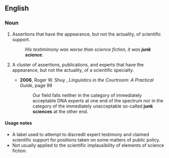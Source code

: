 ==English==

===Noun===
{{en-noun|sg=[[junk]] [[science]]|junk sciences|-}}

# {{uncountable|pejorative}} Assertions that have the appearance, but not the actuality, of scientific support.
#: ''His testimimony was worse than science fiction, it was '''junk science'''.''
# {{countable|pejorative}} A cluster of assertions, publications, and experts that have the appearance, but not the actuality, of a scientific specialty.
#* '''2006''', Roger W. Shuy , ''Linguistics in the Courtroom: A Practical Guide'', page 99
#*: Our field falls neither in the category of immediately acceptable DNA experts at one end of the spectrum nor in the category of the immediately unacceptable so-called '''junk sciences''' at the other end.

====Usage notes====
* A label used to attempt to discredit expert testimony and claimed scientific support for positions taken on some matters of public policy.
* Not usually applied to the scientific implausibility of elements of science fiction.